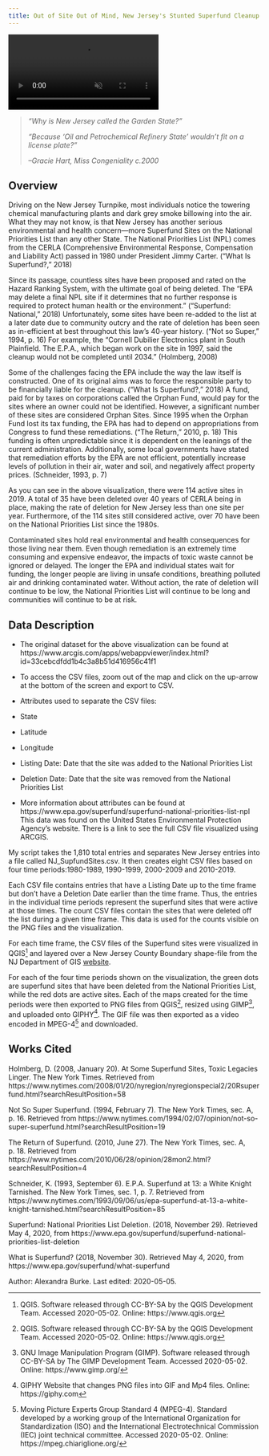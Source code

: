 ```yaml
---
title: Out of Site Out of Mind, New Jersey's Stunted Superfund Cleanup
---
```


<!-- VIDEO ON LOOP: see styles.css for formatting -->
<div class="video-wrapper">
  <video id="burkevideo" controls preload="true" autoplay loop muted>
    <source src="https://drdavis.space/teaching/ds/sdd/media/2020/05/NewJerseyNationalPrioritiesList.mp4" type="video/mp4" >
  </video>
</div>


> *"Why is New Jersey called the Garden State?"*
>
> *"Because 'Oil and Petrochemical Refinery State' wouldn't fit on a license plate?"*
>
> *--Gracie Hart, Miss Congeniality c.2000*

## Overview

Driving on the New Jersey Turnpike, most individuals notice the towering chemical manufacturing plants and dark grey smoke billowing into the air.
What they may not know, is that New Jersey has another serious environmental and health concern---more Superfund Sites on the National Priorities List than any other State.
The National Priorities List (NPL) comes from the CERLA (Comprehensive Environmental Response, Compensation and Liability Act) passed in 1980 under President Jimmy Carter. ("What Is Superfund?," 2018)

Since its passage, countless sites have been proposed and rated on the Hazard Ranking System, with the ultimate goal of being deleted.
The "EPA may delete a final NPL site if it determines that no further response is required to protect human health or the environment." ("Superfund: National," 2018)
Unfortunately, some sites have been re-added to the list at a later date due to community outcry and the rate of deletion has been seen as in-efficient at best throughout this law's 40-year history. ("Not so Super," 1994, p. 16)
For example, the "Cornell Dubilier Electronics plant in South Plainfield. The E.P.A., which began work on the site in 1997, said the cleanup would not be completed until 2034." (Holmberg, 2008)

Some of the challenges facing the EPA include the way the law itself is constructed.
One of its original aims was to force the responsible party to be financially liable for the cleanup. ("What Is Superfund?," 2018)
A fund, paid for by taxes on corporations called the Orphan Fund, would pay for the sites where an owner could not be identified.
However, a significant number of these sites are considered Orphan Sites.
Since 1995 when the Orphan Fund lost its tax funding, the EPA has had to depend on appropriations from Congress to fund these remediations. ("The Return," 2010, p. 18)
This funding is often unpredictable since it is dependent on the leanings of the current administration.
Additionally, some local governments have stated that remediation efforts by the EPA are not efficient, potentially increase levels of pollution in their air, water and soil, and negatively affect property prices. (Schneider, 1993, p. 7)

As you can see in the above visualization, there were 114 active sites in 2019.
A total of 35 have been deleted over 40 years of CERLA being in place, making the rate of deletion for New Jersey less than one site per year.
Furthermore, of the 114 sites still considered active, over 70 have been on the National Priorities List since the 1980s.

Contaminated sites hold real environmental and health consequences for those living near them.
Even though remediation is an extremely time consuming and expensive endeavor, the impacts of toxic waste cannot be ignored or delayed.
The longer the EPA and individual states wait for funding, the longer people are living in unsafe conditions, breathing polluted air and drinking contaminated water.
Without action, the rate of deletion will continue to be low, the National Priorities List will continue to be long and communities will continue to be at risk.


## Data Description

* The original dataset for the above visualization can be found
at https://www.arcgis.com/apps/webappviewer/index.html?id=33cebcdfdd1b4c3a8b51d416956c41f1

* To access the CSV files, zoom out of the map and click on
the up-arrow at the bottom of the screen and export to CSV.

* Attributes used to separate the CSV files:
- State
- Latitude
- Longitude
- Listing Date: Date that the site was added to the National Priorities List
- Deletion Date: Date that the site was removed from the National Priorities List

* More information about attributes can be
found at https://www.epa.gov/superfund/superfund-national-priorities-list-npl
This data was found on the United States Environmental Protection Agency's website.
There is a link to see the full CSV file visualized using ARCGIS.

My script takes the 1,810 total entries and separates New Jersey entries into a file called NJ_SupfundSites.csv.
It then creates eight CSV files based on four time periods:1980-1989, 1990-1999, 2000-2009 and 2010-2019.

Each CSV file contains entries that have a Listing Date up to the time frame but don't have a Deletion Date earlier than the time frame.
Thus, the entries in the individual time periods represent the superfund sites that were active
at those times.
The count CSV files contain the sites that were deleted off the list during a given time frame.
This data is used for the counts visible on the PNG files and the visualization.

For each time frame, the CSV files of the Superfund sites were visualized in QGIS[^qgis] and layered over a New Jersey County Boundary shape-file from the NJ Department of GIS [website](https://gisdata-njdep.opendata.arcgis.com/datasets/newjersey::county-boundaries-of-nj).

For each of the four time periods shown on the visualization, the green dots are superfund sites that have been deleted from the National Priorities List, while the red dots are active sites.
Each of the maps created for the time periods were then exported to PNG files from QGIS[^qgis], resized using GIMP[^gimp], and uploaded onto GIPHY[^giphy].
The GIF file was then exported as a video encoded in MPEG-4[^mpeg4] and downloaded.


## Works Cited

Holmberg, D. (2008, January 20). At Some Superfund Sites, Toxic Legacies Linger. The New York Times.
Retrieved from https://www.nytimes.com/2008/01/20/nyregion/nyregionspecial2/20Rsuperfund.html?searchResultPosition=58

Not So Super Superfund. (1994, February 7). The New York Times, sec. A, p. 16.
Retrieved from https://www.nytimes.com/1994/02/07/opinion/not-so-super-superfund.html?searchResultPosition=19

The Return of Superfund. (2010, June 27). The New York Times, sec. A, p. 18.
Retrieved from https://www.nytimes.com/2010/06/28/opinion/28mon2.html?searchResultPosition=4

Schneider, K. (1993, September 6). E.P.A. Superfund at 13: a White Knight Tarnished. The New York Times, sec. 1, p. 7.
Retrieved from https://www.nytimes.com/1993/09/06/us/epa-superfund-at-13-a-white-knight-tarnished.html?searchResultPosition=85

Superfund: National Priorities List Deletion. (2018, November 29).
Retrieved May 4, 2020, from https://www.epa.gov/superfund/superfund-national-priorities-list-deletion

What is Superfund? (2018, November 30).
Retrieved May 4, 2020, from https://www.epa.gov/superfund/what-superfund

<div class="credit-line">
Author: Alexandra Burke.
Last edited: 2020-05-05.
</div>

[^gimp]: GNU Image Manipulation Program (GIMP). Software released through CC-BY-SA by The GIMP Development Team. Accessed 2020-05-02. Online: https://www.gimp.org/
[^giphy]: GIPHY Website that changes PNG files into GIF and Mp4 files. Online: https://giphy.com
[^mpeg4]: Moving Picture Experts Group Standard 4 (MPEG-4). Standard developed by a working group of the International Organization for Standardization (ISO) and the International Electrotechnical Commission (IEC) joint technical committee. Accessed 2020-05-02. Online: https://mpeg.chiariglione.org/
[^png]: Portable Network Graphics (PNG). Copyright 1995--2019 Greg Roelofs. Accessed 2020-05-02. Online: http://www.libpng.org/pub/png/
[^python]: Python. Copyright (C) 2001--2019. Python Software Foundation. Accessed 2020-05-04. Online: https://www.python.org/
[^qgis]: QGIS. Software released through CC-BY-SA by the QGIS Development Team. Accessed 2020-05-02. Online: https://www.qgis.org
